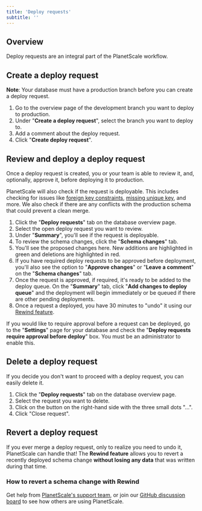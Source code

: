 ```yaml
---
title: 'Deploy requests'
subtitle: ''
---
```


## Overview

Deploy requests are an integral part of the PlanetScale workflow. 

## Create a deploy request

**Note**: Your database must have a production branch before you can create a deploy request.

1. Go to the overview page of the development branch you want to deploy to production.
2. Under "**Create a deploy request**", select the branch you want to deploy to.
3. Add a comment about the deploy request.
4. Click "**Create deploy request**".

## Review and deploy a deploy request

Once a deploy request is created, you or your team is able to review it, and, optionally, approve it, before deploying it to production. 

PlanetScale will also check if the request is deployable. This includes checking for issues like [foreign key constraints](/learn/operating-without-foreign-key-constraints), [missing unique key](/learn/change-single-unique-key), and more. We also check if there are any conflicts with the production schema that could prevent a clean merge.

1. Click the "**Deploy requests**" tab on the database overview page.
2. Select the open deploy request you want to review.
3. Under "**Summary**", you'll see if the request is deployable.
4. To review the schema changes, click the "**Schema changes**" tab.
5. You'll see the proposed changes here. New additions are highlighted in green and deletions are highlighted in red.
6. If you have required deploy requests to be approved before deployment, you'll also see the option to "**Approve changes**" or "**Leave a comment**" on the "**Schema changes**" tab.
7. Once the request is approved, if required, it's ready to be added to the deploy queue. On the "**Summary**" tab, click "**Add changes to deploy queue**" and the deployment will begin immediately or be queued if there are other pending deployments.
8. Once a request a deployed, you have 30 minutes to "undo" it using our [Rewind feature](#revert-a-deploy-request). 

If you would like to require approval before a request can be deployed, go to the "**Settings**" page for your database and check the "**Deploy requests require approval before deploy**" box. You must be an administrator to enable this.

## Delete a deploy request

If you decide you don't want to proceed with a deploy request, you can easily delete it.

1. Click the "**Deploy requests**" tab on the database overview page.
2. Select the request you want to delete.
3. Click on the button on the right-hand side with the three small dots "...".
4. Click "Close request".

## Revert a deploy request

If you ever merge a deploy request, only to realize you need to undo it, PlanetScale can handle that! The **Rewind feature** allows you to revert a recently deployed schema change **without losing any data** that was written during that time.

### How to revert a schema change with Rewind

Get help from [PlanetScale's support team](https://www.planetscale.com/support), or join our [GitHub discussion board](https://github.com/planetscale/beta/discussions) to see how others are using PlanetScale.
